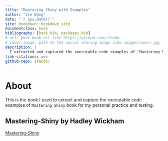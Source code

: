```yaml
--- 
title: "Mastering Shiny with Examples"
author: "Jie Wang"
date: "`r Sys.Date()`"
site: bookdown::bookdown_site
documentclass: book
bibliography: [book.bib, packages.bib]
# url: your book url like https://github.com/ifendo
# cover-image: path to the social sharing image like images/cover.jpg
description: |
  I extracted and captured the executable code examples of `Mastering Shiny` book for my personal practice and testing.
link-citations: yes
github-repo: ifendo/
---
```


# About {.unnumbered}

This is the book I used to extract and capture the executable code examples of `Mastering Shiny` book for my personal practice and testing.

## Mastering-Shiny by Hadley Wickham {.unnumbered}

[Mastering-Shiny](https://mastering-shiny.org/index.html)



